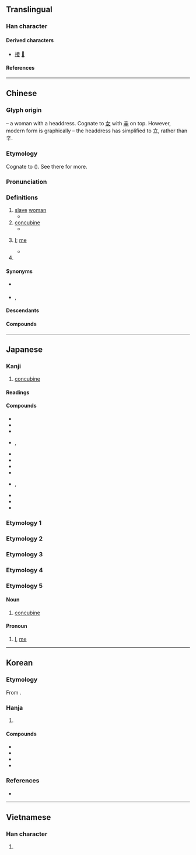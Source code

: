 {{character info}}
==Translingual==

===Han character===
{{Han char|rn=38|rad=女|as=05|sn=8|four=00404|canj=YTV|ids=⿱立女}}

====Derived characters====
* [[接]] [[𮀨]]

====References====
{{Han ref|kx=0257.390|dkj=06147|dj=0523.060|hdz=21040.080|uh=59BE}}

----

==Chinese==
{{zh-forms}}

===Glyph origin===
{{Han etym}}
{{liushu|p}} – a woman with a headdress. Cognate to [[女]] with [[辛]] on top. However, modern form is graphically {{Han compound|立|女}} – the headdress has simplified to 立, rather than 辛.

===Etymology===
Cognate to {{och-l|捷|victory; booty}} ({{zh-ref|Schuessler, 2007}}). See there for more.

===Pronunciation===
{{zh-pron
|m=qiè
|m-s=jie2/qie2
|c=cip3
|c-t=tiap2
|g=qiet6
|h=pfs=chhiap/chhiet;gd=qiab5
|j=qieh4
|mb=chiĕ
|md=chiék
|mn=chhiap
|mn-t=ciab4
|w=4qiq
|x=cie6
|mc=y
|oc=y
|cat=n,pron,pn
}}

===Definitions===
{{zh-hanzi}}

# [[slave]] [[woman]]
#* {{zh-x|馬 牛 其 風，臣 妾 逋逃，勿 敢 越 逐，祗 復 之，我 商 賚 汝。|When horses or oxen run about in heat, or when slaves and '''slave women''' abscond, do not dare go away [from the camp] and pursue them; but if you [catch them and] respectfully return them, I will reward you.|ref=Shujing}}
# [[concubine]]
#* {{zh-x|初 命 曰：「誅 不孝，無 易 樹子，無 以 妾 為 妻。」|The first injunction in their agreement was, "Slay the unfilial; change not the son who has been appointed heir; exalt not a '''concubine''' to be the wife."|ref=Mencius}}
# {{lb|zh|archaic|humble}} [[I]]; [[me]] {{gl|used by women to show [[modesty]]}}
#* {{zh-x|妾 有 黃金 釵，嫁 時 爲 首飾。今日 贈 君 行，千 里 長 相 憶。|tr='''Cheop''' yu hwanggeum chae, ga si wi susik. Geumil jeung gun haeng, cheol li jang sang eok.|'''I''' have a golden hairpin: my jewelry when I was married. Today I give it to you as you leave; long shall we remember each other, a thousand miles away.|CL-KR|ref=《效崔國輔體》, {{w|Heo Nanseolheon}}, early 1600s}}
# {{surname|zh}}

====Synonyms====
* {{sense|slave woman}} {{zh-l|女奴}}
* {{sense|concubine}} {{q|archaic}} {{zh-l|側室}}, {{zh-l|姑娘}}
{{zh-dial}}

====Descendants====
{{CJKV||しょう|첩|thiếp}}

====Compounds====
{{zh-der|三妻四妾|三房四妾|下妾|侍妾|先妾|園妾|團扇妾|妻妾|妾婦|妾媵|妾身|妾身未明|姬妾|婢妾|媵妾|嬌妻美妾|嬖妾|宮妾|寵妾|小妾|愛妾|愛妾換馬|男妾|納妾|臣妾|蛟妾|賤妾|主妾|仙妾|僕妾|兒妾|內妾|副妾|女妾|妃妾|妓妾|妾人|妾侍|妾勢|妾妃|妾御|妾魚|姻妾|婢妾魚|嫡妾|嬪妾|孤妾|孽妾|室妾|庶妾|微妾|换妾|換妾|棄妾|榜妾|江妾|津妾|灶妾|班妾|班妾辭輦|畜妾|竈妾|童妾|箕帚妾|老妾|處妾|蠶妾|衾裯妾|讒妾|貧妾|貴妾|還妾|鄭家婢妾|長妾|陪妾|陵園妾|隸妾|隸臣妾|雨師妾|驕妾|鬻妾|鬼妾|麗妾}}

{{zh-cat|People|Female|Slavery}}

----

==Japanese==

===Kanji===
{{ja-kanji|grade=|rs=女05}}

# [[concubine]]

====Readings====
{{ja-readings
|goon=しょう<せふ
|kanon=しょう<せふ
|kun=めかけ-, わらわ-
}}

====Compounds====
{{der-top|Compounds}}
* {{ja-r|妾狂い|めかけぐるい}}
* {{ja-r|妾出|しょうしゅつ}}
* {{ja-r|妾宅|しょうたく}}
* {{ja-r|妾腹|しょうふく}}, {{ja-r|妾腹|めかけばら}}
* {{ja-r|世間妾形気|せけんてかけかたぎ}}
* {{ja-r|愛妾|あいしょう}}
* {{ja-r|妻妾|さいしょう}}
* {{ja-r|侍妾|じしょう}}
* {{ja-r|男妾|だんしょう}}, {{ja-r|男妾|おとこめかけ}}
* {{ja-r|蓄妾|ちくしょう}}
* {{ja-r|寵妾|ちょうしょう}}
* {{ja-r|洋妾|ようしょう}}
{{der-bottom}}

===Etymology 1===
{{ja-kanjitab|めかけ|yomi=k}}
{{ja-see|めかけ}}

===Etymology 2===
{{ja-kanjitab|わらわ|yomi=k}}
{{ja-see|わらわ}}

===Etymology 3===
{{ja-kanjitab|てかけ|yomi=k}}
{{ja-see|てかけ}}

===Etymology 4===
{{ja-kanjitab|おんなめ|yomi=k}}
{{ja-see|おんなめ}}

===Etymology 5===
{{ja-kanjitab|しょう|yomi=o}}
====Noun====
{{ja-noun|しょう}}
# [[concubine]]
====Pronoun====
{{ja-pos|pronoun|しょう}}
# {{qualifier|humble, feminine}} [[I]], [[me]]
----

==Korean==

===Etymology===
From {{der|ko|ltc|-}} {{ltc-l|妾|id=1}}. {{hanja-hunmong|쳡〮|chyep|天倫#상31A}}

===Hanja===
{{ko-hanja-search}}
{{ko-hanja|첩|첩}}

# {{hanja form of|첩|[[concubine]]}}

====Compounds====
{{der-top|Compounds}}
* {{ko-l|애첩|愛妾}}
* {{ko-l|궁첩|宮妾}}
* {{ko-l|남첩|男妾}}
* {{ko-l|처첩|妻妾}}
{{der-bottom}}

===References===
* {{R:hanjadoc|2172}}

----

==Vietnamese==

===Han character===
{{vi-readings|rs=女05|reading=[[thiếp]], [[thê]]}}

# {{rfdef|vi|sort=女05}}

{{cln|vi|Han tu}}